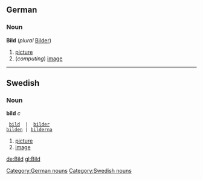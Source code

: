 ==German==
===Noun===
'''Bild''' (''plural'' [[Bilder]])

#[[picture]]
#(''computing'') [[image]]

[[Category:German nouns]]

----
==Swedish==
===Noun===
'''bild''' ''c''
 
  [[bild]]  |  [[bilder]]
 [[bilden]] | [[bilderna]]

#[[picture]]
#[[image]]

[[Category:Swedish nouns]]

[[de:Bild]]
[[gl:Bild]]
